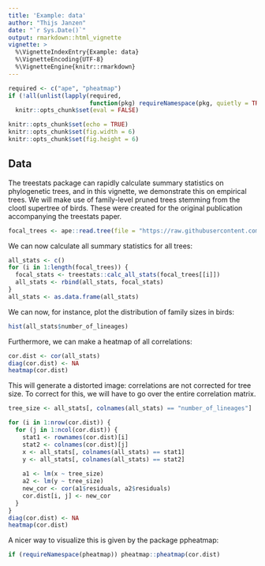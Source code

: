 ```yaml
---
title: 'Example: data'
author: "Thijs Janzen"
date: "`r Sys.Date()`"
output: rmarkdown::html_vignette
vignette: >
  %\VignetteIndexEntry{Example: data}
  %\VignetteEncoding{UTF-8}
  %\VignetteEngine{knitr::rmarkdown}
---
```


```r
required <- c("ape", "pheatmap")
if (!all(unlist(lapply(required,
                       function(pkg) requireNamespace(pkg, quietly = TRUE)))))
  knitr::opts_chunk$set(eval = FALSE)

knitr::opts_chunk$set(echo = TRUE)
knitr::opts_chunk$set(fig.width = 6)
knitr::opts_chunk$set(fig.height = 6)


```

## Data

The treestats package can rapidly calculate summary statistics on phylogenetic
trees, and in this vignette, we demonstrate this on empirical trees. We will
make use of family-level pruned trees stemming from the clootl supertree of
birds. These were created for the original publication accompanying the
treestats paper.
```r
focal_trees <- ape::read.tree(file = "https://raw.githubusercontent.com/thijsjanzen/treestats-scripts/main/datasets/new_data/fracced/birds.trees")
```

We can now calculate all summary statistics for all trees:
```r
all_stats <- c()
for (i in 1:length(focal_trees)) {
  focal_stats <- treestats::calc_all_stats(focal_trees[[i]])
  all_stats <- rbind(all_stats, focal_stats)
}
all_stats <- as.data.frame(all_stats)
```

We can now, for instance, plot the distribution of family sizes in birds:
```r
hist(all_stats$number_of_lineages)
```
Furthermore, we can make a heatmap of all correlations:
```r
cor.dist <- cor(all_stats)
diag(cor.dist) <- NA
heatmap(cor.dist)
```

This will generate a distorted image: correlations are not corrected for tree 
size. To correct for this, we will have to go over the entire correlation 
matrix.

```r

tree_size <- all_stats[, colnames(all_stats) == "number_of_lineages"]

for (i in 1:nrow(cor.dist)) {
  for (j in 1:ncol(cor.dist)) {
    stat1 <- rownames(cor.dist)[i]
    stat2 <- colnames(cor.dist)[j]
    x <- all_stats[, colnames(all_stats) == stat1]
    y <- all_stats[, colnames(all_stats) == stat2]
    
    a1 <- lm(x ~ tree_size)
    a2 <- lm(y ~ tree_size)
    new_cor <- cor(a1$residuals, a2$residuals)
    cor.dist[i, j] <- new_cor
  }
}
diag(cor.dist) <- NA
heatmap(cor.dist)
```
A nicer way to visualize this is given by the package ppheatmap:
```r
if (requireNamespace(pheatmap)) pheatmap::pheatmap(cor.dist)
```
